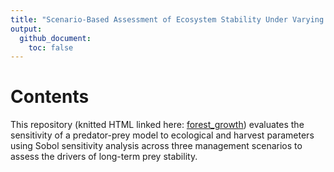 ```yaml
---
title: "Scenario-Based Assessment of Ecosystem Stability Under Varying Harvest Regimes"
output:
  github_document:
    toc: false
---
```


# Contents

This repository (knitted HTML linked here: [forest_growth](https://jadenorli.github.io/eds-230-hw6/code/EDS_230_HW6.html)) evaluates the sensitivity of a predator-prey model to ecological and harvest parameters using Sobol sensitivity analysis across three management scenarios to assess the drivers of long-term prey stability.

 